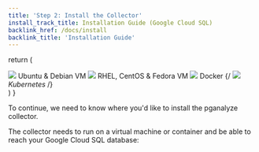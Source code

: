 ```yaml
---
title: 'Step 2: Install the Collector'
install_track_title: Installation Guide (Google Cloud SQL)
backlink_href: /docs/install
backlink_title: 'Installation Guide'
---
```




  return (
    <div className={styles.installChoice}>
      <Link className={styles.installChoiceStep} to="02_install_the_collector_deb">
        <img src={imgLogoUbuntu} />
        Ubuntu &amp; Debian VM
      </Link>
      <Link className={styles.installChoiceStep} to="02_install_the_collector_yum">
        <img src={imgLogoRedhat} />
        RHEL, CentOS &amp; Fedora VM
      </Link>
      <Link className={styles.installChoiceStep} to="02_install_the_collector_docker">
        <img src={imgLogoDocker} />
        Docker
      </Link>
      {/*<Link className={styles.installChoiceStep} to="02_enable_pg_stat_statements_kubernetes">
        <img src="/images/docs/logo_kubernetes.png" />
        Kubernetes
      </Link>*/}
    </div>
  )
}

To continue, we need to know where you'd like to install the pganalyze collector.

The collector needs to run on a virtual machine or container and be able to reach your Google Cloud SQL database:

<SelectCollectorPlatform />
